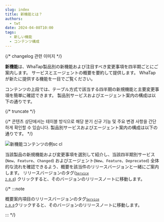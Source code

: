 ```yaml
---
slug: index
title: 新機能とは？
authors:
  - twt
date: 2024-04-08T10:00
tags:
  - 新しい機能
  - コンテンツ構成
---
```


{/* changelog 관련 이미지 */}

<ImgLang img='changelog/changelog-new3.png' desc='新しい機能' />

**新機能**は、WhaTap製品別の新機能および注目すべき変更事項を四半期ごとにご案内します。 サービスとエージェントの概要を要約して提供します。 WhaTapが新たに提供する機能を一目でご覧ください。 

コンテンツの上段では、テーブル方式で該当する四半期の新規機能と主要変更事項を簡単に確認できます。 製品別サービスおよびエージェント案内の構成は以下の通りです。 

{/* truncate */}

{/* 콘텐츠 상단에서는 테이블 방식으로 해당 분기 신규 기능 및 주요 변경 사항을 간단하게 확인할 수 있습니다. 製品別サービスおよびエージェント案内の構成は以下の通りです。  */}

![新機能コンテンツの例sc cl](/img/changelog/changelog-ex.png)

当該製品の新規機能および変更事項を選別して紹介し、当該四半期別サービス(<code class='New'>New</code>、<code class='Feature'>Feature</code>、<code class='Changed'>Changed</code>) およびエージェント(<code class='New'>New</code>、<code class='Feature'>Feature</code>、<code class='Deprecated'>Deprecated</code>) 全体的な流れを確認できるよう、概要を該当件のリリースバージョンと一緒にご案内します。 リリースバージョンのタグ(<code class='changelog-service'><a href="../release-notes/service/service-2_0_x"><code class='changelog-service'>Service 2.0.0​</code></a></code>) クリックすると、そのバージョンのリリースノートに移動します。 

{/* :::note 

概要案内項目のリリースバージョンのタグ<code class='changelog-service'><a href="../release-notes/service/service-2_0_x"><code class='changelog-service'>Service 2.0.0​</code></a></code>クリックすると、そのバージョンのリリースノートに移動します。

::: */}
